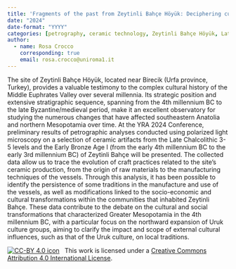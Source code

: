 ```yaml
---
title: 'Fragments of the past from Zeytinli Bahçe Höyük: Deciphering cultural and technological interactions from the Late Chalcolithic to the Early Bronze Age through ceramic petrography.'
date: "2024"
date-format: "YYYY"
categories: [petrography, ceramic technology, Zeytinli Bahçe Höyük, Late Chalcolithic, Middle Euphrates]
author: 
  - name: Rosa Crocco
    corresponding: true
    email: rosa.crocco@uniroma1.it
---
```


The site of Zeytinli Bahçe Höyük, located near Birecik (Urfa province, Turkey), provides a valuable testimony to the complex cultural history of the Middle Euphrates Valley over several millennia. Its strategic position and extensive stratigraphic sequence, spanning from the 4th millennium BC to the late Byzantine/medieval period, make it an excellent observatory for studying the numerous changes that have affected southeastern Anatolia and northern Mesopotamia over time. At the YRA 2024 Conference, preliminary results of petrographic analyses conducted using polarized light microscopy on a selection of ceramic artifacts from the Late Chalcolithic 3-5 levels and the Early Bronze Age I (from the early 4th millennium BC to the early 3rd millennium BC) of Zeytinli Bahçe will be presented. The collected data allow us to trace the evolution of craft practices related to the site’s ceramic production, from the origin of raw materials to the manufacturing techniques of the vessels. Through this analysis, it has been possible to identify the persistence of some traditions in the manufacture and use of the vessels, as well as modifications linked to the socio-economic and cultural transformations within the communities that inhabited Zeytinli Bahçe. These data contribute to the debate on the cultural and social transformations that characterized Greater Mesopotamia in the 4th millennium BC, with a particular focus on the northward expansion of Uruk culture groups, aiming to clarify the impact and scope of external cultural influences, such as that of the Uruk culture, on local traditions.

[![CC-BY 4.0 icon](https://i.creativecommons.org/l/by/4.0/88x31.png)](http://creativecommons.org/licenses/by/4.0/)&nbsp;&nbsp; This work is licensed under a [Creative Commons Attribution 4.0 International License](https://creativecommons.org/licenses/by/4.0/). 

